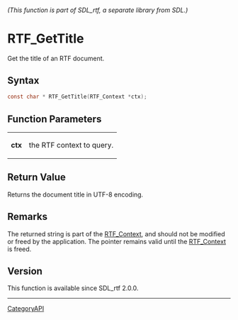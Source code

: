 ====== (This function is part of SDL_rtf, a separate library from SDL.) ======
= RTF_GetTitle =

Get the title of an RTF document.

== Syntax ==

<syntaxhighlight lang='c'>
const char * RTF_GetTitle(RTF_Context *ctx);
</syntaxhighlight>

== Function Parameters ==

{|
|'''ctx'''
|the RTF context to query.
|}

== Return Value ==

Returns the document title in UTF-8 encoding.

== Remarks ==

The returned string is part of the [[RTF_Context]], and should not be
modified or freed by the application. The pointer remains valid until the
[[RTF_Context]] is freed.

== Version ==

This function is available since SDL_rtf 2.0.0.

----
[[CategoryAPI]]


